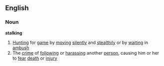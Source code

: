 ==English==
===Noun===
'''stalking'''
#[[Hunting]] for [[game]] by [[moving]] [[silently]] and [[stealthily]] or by [[waiting]] in [[ambush]]
#The [[crime]] of [[following]] or [[harassing]] another [[person]], causing him or her to [[fear]] [[death]] or [[injury]]